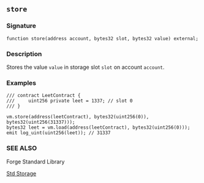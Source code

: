 ## `store`

### Signature

```solidity
function store(address account, bytes32 slot, bytes32 value) external;
```

### Description

Stores the value `value` in storage slot `slot` on account `account`.

### Examples

```solidity
/// contract LeetContract {
///     uint256 private leet = 1337; // slot 0
/// }

vm.store(address(leetContract), bytes32(uint256(0)), bytes32(uint256(31337)));
bytes32 leet = vm.load(address(leetContract), bytes32(uint256(0)));
emit log_uint(uint256(leet)); // 31337
```

### SEE ALSO

Forge Standard Library

[Std Storage](../reference/forge-std/std-storage.md)